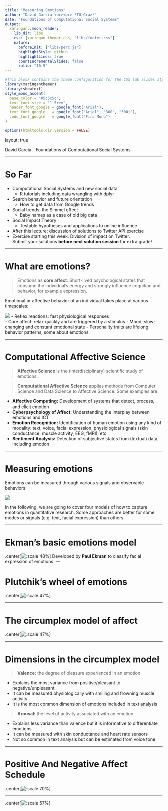 ```yaml
---
title: "Measuring Emotions"
author: "David Garcia <br><br> *TU Graz*"
date: "Foundations of Computational Social Systems"
output:
  xaringan::moon_reader:
    lib_dir: libs 
    css: [xaringan-themer.css, "libs/footer.css"]
    nature:
      beforeInit: ["libs/perc.js"]
      highlightStyle: github
      highlightLines: true
      countIncrementalSlides: false
      ratio: "16:9"
---
```



```r
#This block contains the theme configuration for the CSS lab slides style
library(xaringanthemer)
library(showtext)
style_mono_accent(
  base_color = "#5c5c5c",
  text_font_size = "1.5rem",
  header_font_google = google_font("Arial"),
  text_font_google   = google_font("Arial", "300", "300i"),
  code_font_google   = google_font("Fira Mono")
)
```

```r
options(htmltools.dir.version = FALSE)
```

layout: true

<div class="my-footer"><span>David Garcia - Foundations of Computational Social Systems</span></div> 

---

# So Far

- Computational Social Systems and new social data
  - R tutorials including data wrangling with dplyr


- Search behavior and future orientation
  - How to get data from Google trends


- Social trends: the Simmel effect
  - Baby names as a case of old big data


- Social Impact Theory
  - Testable hypotheses and applications to online influence


- After this lecture: discussion of solutions to Twitter API exercise
- Exercise starting this week: Division of impact on Twitter.   
  Submit your solutions **before next solution session** for extra grade!

---

# What are emotions?

> Emotions as **core affect**: Short-lived psychological states that consume the individual's energy and strongly influence cognition and behavior, for example expression.

Emotional or affective behavior of an individual takes place at various timescales:

![](emotionscale.png)
- Reflex reactions: fast physiological responses  
- Core affect: relax quickly and are triggered by a stimulus
- Mood: slow-changing and constant emotional state 
- Personality traits are lifelong behavior patterns, some about emotions

---

# Computational Affective Science

> **Affective Science** is the (interdisciplinary) scientific study of emotions. 

> **Computational Affective Science** applies methods from Computer Science and Data Science to Affective Science. Some examples are:

- **Affective Computing:** Development of systems that detect, process, and elicit emotion  
- **Cyberpsychology of Affect:** Understanding the interplay between emotions and ICT  
- **Emotion Recognition:** Identification of human emotion using any kind of modality: text, voice, facial expression, physiological signals (skin conductance, muscle activity, EEG, fMRI), etc  
- **Sentiment Analysis:** Detection of subjective states from (textual) data, including emotion

---

# Measuring emotions

Emotions can be measured through various signals and observable behaviors:

![](measurement.png)

In the following, we are going to cover four models of how to capture emotions in quantitative research. Some approaches are better for some modes or signals (e.g. text, facial expression) than others.

---

# Ekman's basic emotions model

.center[![:scale 48%](ekman.png)]
Developed by **Paul Ekman** to classify facial expression of emotions. 
---

# Plutchik's wheel of emotions
.center[![:scale 47%](Wheel.png)]

---

# The circumplex model of affect

.center[![:scale 47%](circumplex.png)]

---

# Dimensions in the circumplex model


> **Valence:** the degree of pleasure experienced in an emotion  
  
- Explains the most variance from positive/pleasant to negative/unpleasant
- It can be measured physiologically with smiling and frowning muscle activity
- It is the most common dimension of emotions included in text analysis  

> **Arousal:** the level of activity associated with an emotion  

- Explains less variance than valence but it is informative to differentiate emotions  
- It can be measured with skin conductance and heart rate sensors  
- Not so common in text analysis but can be estimated from voice tone  

---

# Positive And Negative Affect Schedule

.center[![:scale 70%](PANAS2.jpg)]

---

.center[![:scale 57%](GrumpyCat.jpeg)]

